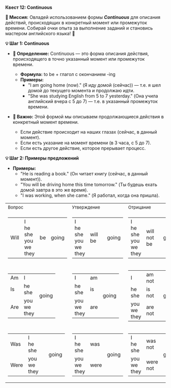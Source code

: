
**Квест 12: Continuous**

**🎯 Миссия:**
Овладей использованием формы ***Continuous*** для описания действий, происходящих в конкретный момент или промежуток времени. Собирай очки опыта за выполнение заданий и становись мастером английского языка! 🌟

**💡 Шаг 1: Continuous**
- **📜 Определение:** <Highlight>Continuous</Highlight> — это форма описания действия, происходящего в точно <Highlight>указанный момент</Highlight> или <Highlight>промежуток времени.</Highlight>
  - **Формула:** <Highlight>to be</Highlight> + глагол c окончанием <Highlight>-ing</Highlight>
  - **Примеры:**
    - <Highlight>"I am going home (now)."</Highlight> <Highlight>(Я иду домой (сейчас))</Highlight> — т.е. я шел домой до текущего момента и продолжаю идти.
    - <Highlight>"She was studying English from 5 to 7 yesterday."</Highlight> <Highlight>(Она учила английский вчера с 5 до 7)</Highlight> — т.е. в указанный промежуток времени.

- **📝 Важно:** Этой формой мы описываем продолжающиеся действия в <Highlight>конкретный момент времени.</Highlight>
  - Если действие происходит на наших глазах <Highlight>(сейчас, в данный момент).</Highlight>
  - Если есть указание на момент времени <Highlight>(в 3 часа, с 5 до 7).</Highlight>
  - Если есть <Highlight>другое действие,</Highlight> которое прерывает процесс.

**💡 Шаг 2: Примеры предложений**
- **Примеры:**
  - <Highlight>"He is reading a book."</Highlight> <Highlight>(Он читает книгу (сейчас, в данный момент))</Highlight>.
  - <Highlight>"You will be driving home this time tomorrow."</Highlight> <Highlight>(Ты будешь ехать домой завтра в это же время)</Highlight>.
  - <Highlight>"I was working, when she came."</Highlight> <Highlight>(Я работал, когда она пришла)</Highlight>.


<table className="main">
  <tbody>
  <tr>
    <td><small>Вопрос</small></td>
    <td><small>Утверждение</small></td>
    <td><small>Отрицание</small></td>
    <td>&nbsp;</td>
  </tr>
  <tr>
    <td className="cel_11">
      <table>
        <tbody>
        <tr>
          <td>Will</td>
          <td>
            <div>I</div>
            <div>he</div>
            <div>she</div>
            <div>you</div>
            <div>we</div>
            <div>they</div>
          </td>
          <td>be</td>
          <td>going</td>
        </tr>
        </tbody>
      </table>
    </td>
    <td className="cel_12">
      <table>
        <tbody>
        <tr>
          <td>
            <div>I</div>
            <div>he</div>
            <div>she</div>
            <div>you</div>
            <div>we</div>
            <div>they</div>
          </td>
          <td>will be</td>
          <td>going</td>
        </tr>
        </tbody>
      </table>
    </td>
    <td className="cel_13">
      <table>
        <tbody>
        <tr>
          <td>
            <div>I</div>
            <div>he</div>
            <div>she</div>
            <div>you</div>
            <div>we</div>
            <div>they</div>
          </td>
          <td>will not be</td>
          <td>going</td>
        </tr>
        </tbody>
      </table>
    </td>
    <td><small><span className="timeline">Б<br/>
у<br/>
д<br/>
у<br/>
щ<br/>
е<br/>
е</span></small></td>
  </tr>
  <tr>
    <td className="cel_21">
      <table>
        <tbody>
        <tr>
          <td>Am</td>
          <td>
            <div>I</div>
          </td>
          <td rowSpan="3">going</td>
        </tr>
        <tr>
          <td>Is</td>
          <td>
            <div>he</div>
            <div>she</div>
          </td>
        </tr>
        <tr>
          <td>Are</td>
          <td>
            <div>you</div>
            <div>we</div>
            <div>they</div>
          </td>
        </tr>
        </tbody>
      </table>
    </td>
    <td className="cel_22">
      <table>
        <tbody>
        <tr>
          <td>
            <div>I</div>
          </td>
          <td>am</td>
          <td rowSpan="3">going</td>
        </tr>
        <tr>
          <td>
            <div>he</div>
            <div>she</div>
          </td>
          <td>is</td>
        </tr>
        <tr>
          <td>
            <div>you</div>
            <div>we</div>
            <div>they</div>
          </td>
          <td>are</td>
        </tr>
        </tbody>
      </table>
    </td>
    <td className="cel_23">
      <table>
        <tbody>
        <tr>
          <td>
            <div>I</div>
          </td>
          <td>am not</td>
          <td rowSpan="3">going</td>
        </tr>
        <tr>
          <td>
            <div>he</div>
            <div>she</div>
          </td>
          <td>is not</td>
        </tr>
        <tr>
          <td>
            <div>you</div>
            <div>we</div>
            <div>they</div>
          </td>
          <td>are not</td>
        </tr>
        </tbody>
      </table>
    </td>
    <td><small><span className="timeline">Н<br/>
а<br/>
с<br/>
т<br/>
о<br/>
я<br/>
щ<br/>
е<br/>
е</span></small></td>
  </tr>
  <tr>
    <td className="cel_31">
      <table>
        <tbody>
        <tr>
          <td>Was</td>
          <td>
            <div>I</div>
            <div>he</div>
            <div>she</div>
          </td>
          <td></td>
          <td rowSpan="2">going</td>
        </tr>
        <tr>
          <td>Were</td>
          <td>
            <div>you</div>
            <div>we</div>
            <div>they</div>
          </td>
          <td></td>
        </tr>
        </tbody>
      </table>
    </td>
    <td className="cel_32">
      <table>
        <tbody>
        <tr>
          <td>
            <div>I</div>
            <div>he</div>
            <div>she</div>
          </td>
          <td>was</td>
          <td rowSpan="2">going</td>
        </tr>
        <tr>
          <td>
            <div>you</div>
            <div>we</div>
            <div>they</div>
          </td>
          <td>were</td>
        </tr>
        </tbody>
      </table>
    </td>
    <td className="cel_33">
      <table>
        <tbody>
        <tr>
          <td>
            <div>I</div>
            <div>he</div>
            <div>she</div>
          </td>
          <td>was not</td>
          <td rowSpan="2">going</td>
        </tr>
        <tr>
          <td>
            <div>you</div>
            <div>we</div>
            <div>they</div>
          </td>
          <td>were not</td>
        </tr>
        </tbody>
      </table>
    </td>
    <td><small><span className="timeline">П<br/> р<br/> о<br/> ш<br/> е<br/> д<br/> ш<br/> е<br/> е</span></small></td>
  </tr>
  </tbody>
</table>